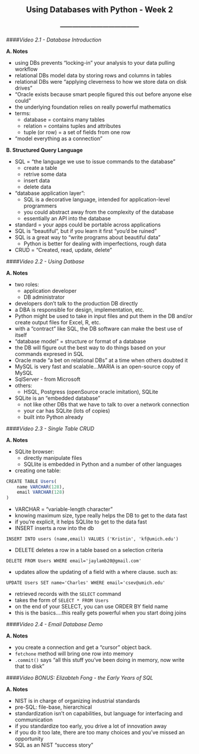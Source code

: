 <center> <h2>Using Databases with Python - Week 2</h2> </center>
<center> <h3>---------------------------------------</h3> </center>

####*Video 2.1 - Database Introduction*

**A. Notes**

- using DBs prevents "locking-in" your analysis to your data pulling workflow
- relational DBs model data by storing rows and columns in tables
- relational DBs were "applying cleverness to how we store data on disk drives"
- "Oracle exists because smart people figured this out before anyone else could"
- the underlying foundation relies on really powerful mathematics
- terms:
    - database = contains many tables
    - relation = contains tuples and attributes
    - tuple (or row) = a set of fields from one row
- "model everything as a connection"

**B. Structured Query Language**

- SQL = "the language we use to issue commands to the database"
    - create a table
    - retrive some data
    - insert data
    - delete data
- "database application layer":
    - SQL is a decorative language, intended for application-level programmers
    - you could abstract away from the complexity of the database
    - essentially an API into the database
- standard = your apps could be portable across applications
- SQL is "beautiful", but if you learn it first "you'd be ruined"
- SQL is a great way to "write programs about beautiful data"
    - Python is better for dealing with imperfections, rough data
- CRUD = "Created, read, update, delete"

####*Video 2.2 - Using Datbase*

**A. Notes**

- two roles:
    - application developer
    - DB administrator
- developers don't talk to the production DB directly
- a DBA is responsible for design, implementation, etc.
- Python might be used to take in input files and put them in the DB and/or create output files for Excel, R, etc.
- with a "contract" like SQL, the DB software can make the best use of itself
- "database model" = structure or format of a database
- the DB will figure out the best way to do things based on your commands expresed in SQL
- Oracle made "a bet on relational DBs" at a time when others doubted it
- MySQL is very fast and scalable...MARIA is an open-source copy of MySQL
- SqlServer - from Microsoft
- others:
    - HSQL, Postgress (openSource oracle imitation), SQLite
- SQLite is an "embedded database"
    - not like other DBs that we have to talk to over a network connection
    - your car has SQLite (lots of copies)
    - built into Python already

####*Video 2.3 - Single Table CRUD*

**A. Notes**

- SQLite browser:
    - directly manipulate files
    - SQLlite is embedded in Python and a number of other languages
- creating one table:

```r
CREATE TABLE Users(
    name VARCHAR(128),
    email VARCHAR(128)
)
```

- VARCHAR = "variable-length character"
- knowing maximum size, type really helps the DB to get to the data fast
- if you're explicit, it helps SQLlite to get to the data fast
- INSERT inserts a row into the db

```
INSERT INTO users (name,email) VALUES ('Kristin', 'kf@umich.edu')
```

- DELETE deletes a row in a table based on a selection criteria

```
DELETE FROM Users WHERE email='jaylamb20@gmail.com'
```

- updates allow the updating of a field with a where clause. such as:

```
UPDATE Users SET name='Charles' WHERE email='csev@umich.edu'
```

- retrieved records with the ```SELECT``` command
- takes the form of ```SELECT * FROM Users```
- on the end of your SELECT, you can use ORDER BY field name
- this is the basics....this really gets powerful when you start doing joins

####*Video 2.4 - Email Database Demo*

**A. Notes**

- you create a connection and get a "cursor" object back.
- ```fetchone``` method will bring one row into memory
- ```.commit()``` says "all this stuff you've been doing in memory, now write that to disk"

####*Video BONUS: Elizabteh Fong - the Early Years of SQL*

**A. Notes**

- NIST is in charge of organizing industrial standards
- pre-SQL: file-base, hierarchical
- standardization isn't on capabilities, but language for interfacing and communication
- if you standardize too early, you drive a lot of innovation away
- if you do it too late, there are too many choices and you've missed an opportunity
- SQL as an NIST "success story"